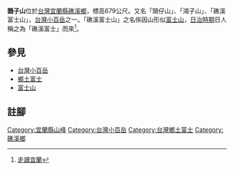 '''鵲子山'''位於[[台灣|台灣]][[宜蘭縣|宜蘭縣]][[礁溪鄉|礁溪鄉]]，標高679公尺。又名「鵠仔山」、「鴻子山」、「礁溪富士山」，[[台灣小百岳|台灣小百岳]]之一。「礁溪富士山」之名係因山形似[[富士山|富士山]]，[[台灣日治時期|日治時期]]日人稱之為「礁溪富士」而來<ref>[http://mookyilan.ilccb.gov.tw/modules/xcgal/displayimage.php?album=7&pos=8&pid=1396 走讀宜蘭]{{dead link|date=2018年5月 |bot=InternetArchiveBot |fix-attempted=yes }}</ref>。

== 參見 ==
*[[台灣小百岳|台灣小百岳]]
*[[鄉土富士|鄉土富士]]
*[[富士山|富士山]]

== 註腳 ==
{{reflist}}

{{TW-geo-stub}}

[[Category:宜蘭縣山峰|Category:宜蘭縣山峰]]
[[Category:台灣小百岳|Category:台灣小百岳]]
[[Category:台灣鄉土富士|Category:台灣鄉土富士]]
[[Category:礁溪鄉|Category:礁溪鄉]]